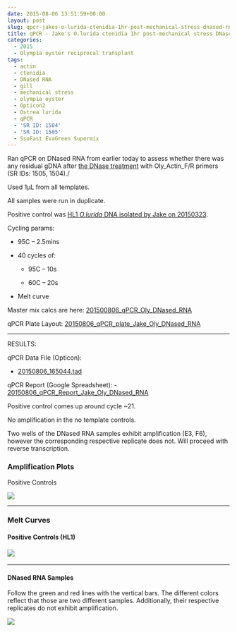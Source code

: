 ```yaml
---
date: 2015-08-06 13:51:59+00:00
layout: post
slug: qpcr-jakes-o-lurida-ctenidia-1hr-post-mechanical-stress-dnased-rna
title: qPCR - Jake's O.lurida ctenidia 1hr post-mechanical stress DNased RNA
categories:
  - 2015
  - Olympia oyster reciprocal transplant
tags:
  - actin
  - ctenidia
  - DNased RNA
  - gill
  - mechanical stress
  - olympia oyster
  - Opticon2
  - Ostrea lurida
  - qPCR
  - 'SR ID: 1504'
  - 'SR ID: 1505'
  - SsoFast EvaGreen Supermix
---
```


Ran qPCR on DNased RNA from earlier today to assess whether there was any residual gDNA after [the DNase treatment](https://robertslab.github.io/sams-notebook/posts/2015/2015-05-14-dnase-treatment-jakes-o-lurida-ctenidia-rna-controls-from-20150507/) with Oly_Actin_F/R primers (SR IDs: 1505, 1504)./

Used 1μL from all templates.

All samples were run in duplicate.

Positive control was [HL1 _O.lurida_ DNA isolated by Jake on 20150323](https://heareresearch.blogspot.com/2015/03/3-23-2015-ezna-dna-isolation-with-seed.html).

Cycling params:





  * 95C – 2.5mins


  * 40 cycles of:


    * 95C – 10s


    * 60C – 20s





  * Melt curve



Master mix calcs are here: [201500806_qPCR_Oly_DNased_RNA](https://docs.google.com/spreadsheets/d/1m-rsj3HRVztBFhIBsNaB95QoRT1XKY0frtplN2jhYL0/edit?usp=sharing)

qPCR Plate Layout: [20150806_qPCR_plate_Jake_Oly_DNased_RNA](https://docs.google.com/spreadsheets/d/1m0Iz6TNFUOQsDPKaPUjn5Ap2lQRlemajBg8QlWkiVp4/edit?usp=sharing)

---


RESULTS:

qPCR Data File (Opticon):

- [20150806_165044.tad](https://eagle.fish.washington.edu/Arabidopsis/qPCR/Opticon/20150806_165044.tad)

qPCR Report (Google Spreadsheet):
- [20150806_qPCR_Report_Jake_Oly_DNased_RNA](https://docs.google.com/spreadsheets/d/1Dx4Xmc2DAqd2UBoh_7dSAfmLK0Sk6pc1K8XNVxzJoFM/edit?usp=sharing)

Positive control comes up around cycle ~21.

No amplification in the no template controls.

Two wells of the DNased RNA samples exhibit amplification (E3, F6), however the corresponding respective replicate does not. Will proceed with reverse transcription.





### Amplification Plots



Positive Controls

![](https://eagle.fish.washington.edu/Arabidopsis/20150806_qPCR_Oly_mech_stress_DNAsedRNA_PosControlsAmp.JPG)



---

### Melt Curves





#### Positive Controls (HL1)





#### ![](https://eagle.fish.washington.edu/Arabidopsis/20150806_qPCR_Oly_mech_stress_DNAsedRNA_PosControlsMelt.JPG)


---

#### DNased RNA Samples



Follow the green and red lines with the vertical bars. The different colors reflect that those are two different samples. Additionally, their respective replicates do not exhibit amplification.

![](https://eagle.fish.washington.edu/Arabidopsis/20150806_qPCR_Oly_mech_stress_DNAsedRNA_Melt.JPG)
